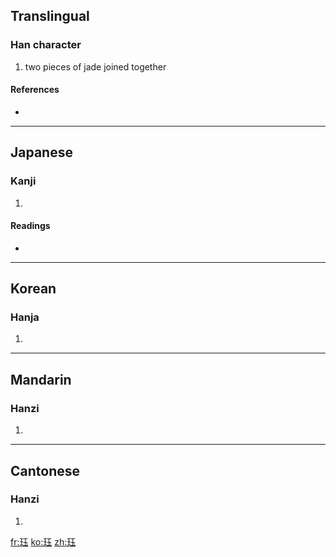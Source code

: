 ==Translingual==

===Han character===
{{Han char|rn=96|rad=玉|as=05|sn=9|four=|canj=一土一土戈 (MGMGI)}}

# two pieces of jade joined together

====References====
* {{Han ref|kx=0730.081|dkj=20926|dj=1141.180|hdz=21105.120|uh=73CF|ud=29647}}

----

==Japanese==

===Kanji===
{{ja-kanji|grade=|rs=玉05}}

# {{defn|Japanese|sort=玉05}}

====Readings====
* {{ja-readings|on=[[かく]] (kaku), [[こく]] (koku)|kun=}}

----

==Korean==

===Hanja===
{{ko-hanja|hangeul=[[각]], [[곡]]|eumhun=|rv=gak, gok|mr=kak, kok|y=kak, kok}}

# {{defn|Korean|sort=玉05}}

----

==Mandarin==

===Hanzi===
{{cmn-hanzi|pin=[[jué]] ([[jue2]])|wg=chüeh<sup>2</sup>}}

# {{defn|Mandarin|sort=玉05}}

----

==Cantonese==

===Hanzi===
{{yue-hanzi|jyut=|y=[[gok3]]}}

# {{defn|Cantonese|sort=火08}}

[[fr:珏]]
[[ko:珏]]
[[zh:珏]]